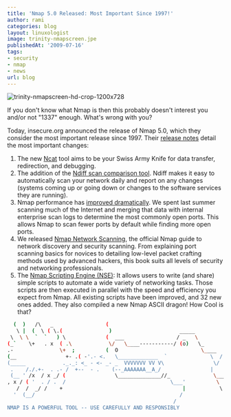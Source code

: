 ```yaml
---
title: 'Nmap 5.0 Released: Most Important Since 1997!'
author: rami
categories: blog
layout: linuxologist
image: trinity-nmapscreen.jpe
publishedAt: '2009-07-16'
tags:
- security
- nmap
- news
url: blog
---
```


![trinity-nmapscreen-hd-crop-1200x728](/assets/images/content/blog/trinity-nmapscreen.jpeg)

If you don't know what Nmap is then this probably doesn't interest you and/or not "1337" enough. What's wrong with you?

Today, insecure.org announced the release of Nmap 5.0, which they consider the most important release since 1997\. Their [release notes](http://nmap.org/5/) detail the most important changes:

1. The new [Ncat]( http://nmap.org/ncat/ ) tool aims to be your Swiss Army Knife for data transfer, redirection, and debugging.
2. The addition of the [Ndiff scan comparison tool]( http://nmap.org/ndiff ). Ndiff makes it easy to automatically scan your network daily and report on any changes (systems coming up or going down or changes to the software services they are running).
3. Nmap performance has [improved dramatically]( http://nmap.org/5#changes-performance ). We spent last summer scanning much of the Internet and merging that data with internal enterprise scan logs to determine the most commonly open ports. This allows Nmap to scan fewer ports by default while finding more open ports.
4. We released [Nmap Network Scanning]( http://nmap.org/book ), the official Nmap guide to network discovery and security scanning. From explaining port scanning basics for novices to detailing low-level packet crafting methods used by advanced hackers, this book suits all levels of security and networking professionals.
5. The [Nmap Scripting Engine \(NSE\)]( http://nmap.org/book/nse.html ): It allows users to write (and share) simple scripts to automate a wide variety of networking tasks. Those scripts are then executed in parallel with the speed and efficiency you expect from Nmap. All existing scripts have been improved, and 32 new ones added.
They also compiled a new Nmap ASCII dragon! How Cool is that?


 ```sh
   (  )   /\   _                 (
    \ |  (  \ ( \.(               )                      _____
  \  \ \  `  `   ) \             (  ___                 / _   \
 (_`    \+   . x  ( .\            \/   \____-----------/ (o)   \_
 .-               \+  ;          (  O                           \____
(__                +- .( -'.- <.   \_____________  `              \  /
(_____            ._._: <_ - <- _- _  VVVVVVV VV V\                \/
  .    /./.+-  . .- /  +--  - .    (--_AAAAAAA__A_/                |
  (__ ' /x  / x _/ (                \______________//_              \_______
 , x / ( '  . / .  /                                  \___'          \     /
    /  /  _/ /    +                                       |           \   /
   '  (__/                                               /              \/
                                                       /                  \
 NMAP IS A POWERFUL TOOL -- USE CAREFULLY AND RESPONSIBLY
```
